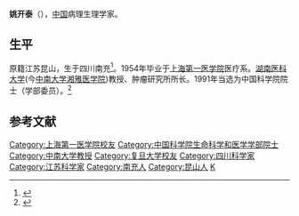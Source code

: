 {{Infobox person
| 姓名     = 姚开泰
| 图像     = 
| 图像说明 = 
| 出生日期 = 1931年4月11日
| 出生地   = {{ROC}}[[四川|四川]][[南充|南充]]
| 死亡日期 = <!-- {{Death date and age|YYYY|MM|DD|YYYY|MM|DD}}（死亡在前，出生在后） -->
| 死亡地   = 
| 国籍       = {{PRC}}
| 籍贯       = [[江苏|江苏]][[昆山|昆山]]
| 别名     = 
| 知名于   = 
| 职业     = 病理生理学家
| 母校 = [[上海第一医学院|上海第一医学院]]
}}

'''姚开泰'''（{{bd|1931年|4月11日||}}），[[中国|中国]]病理生理学家。

==生平==
原籍江苏昆山，生于四川南充<ref>{{Cite web |url=http://www.library.hn.cn/hxrw/xdrw/keji/yaokaitai.htm |title=姚开泰 |accessdate=2012-09-18 |archive-date=2012-10-25 |archive-url=https://web.archive.org/web/20121025132834/http://www.library.hn.cn/hxrw/xdrw/keji/yaokaitai.htm |dead-url=no }}</ref>。1954年毕业于[[上海第一医学院|上海第一医学院]]医疗系。[[湖南医科大学|湖南医科大学]](今[[中南大学湘雅医学院|中南大学湘雅医学院]])教授、肿瘤研究所所长。1991年当选为中国科学院院士（学部委员）。<ref>{{Cite web |url=http://sourcedb.cas.cn/sourcedb_ad_cas/zw2/ysxx/smkxhyxxb/ |title=中国科学院学部与院士·院士信息·生命科学和医学学部·姚开泰 |access-date=2012-03-29 |archive-date=2013-12-16 |archive-url=https://web.archive.org/web/20131216133759/http://sourcedb.cas.cn/sourcedb_ad_cas/zw2/ysxx/smkxhyxxb/ |dead-url=no }}</ref>

==参考文献==
{{reflist}}

{{中国科学院生命科学和医学学部院士}}
{{中国科学家小作品}}
{{DEFAULTSORT:Y}}
[[Category:上海第一医学院校友|Category:上海第一医学院校友]]
[[Category:中国科学院生命科学和医学学部院士|Category:中国科学院生命科学和医学学部院士]]
[[Category:中南大学教授|Category:中南大学教授]]
[[Category:复旦大学校友|Category:复旦大学校友]]
[[Category:四川科学家|Category:四川科学家]]
[[Category:江苏科学家|Category:江苏科学家]]
[[Category:南充人|Category:南充人]]
[[Category:昆山人|Category:昆山人]]
[[Category:姚姓|K]]